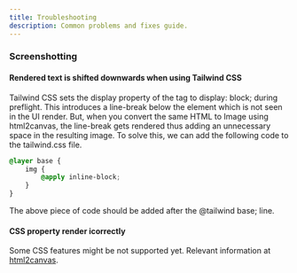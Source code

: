 ```yaml
---
title: Troubleshooting
description: Common problems and fixes guide.
---
```


### Screenshotting

#### Rendered text is shifted downwards when using Tailwind CSS

Tailwind CSS sets the display property of the <Tag name="img"/> tag to display: block; during preflight. 
This introduces a line-break below the element which is not seen in the UI render. 
But, when you convert the same HTML to Image using html2canvas, the line-break gets rendered thus adding an unnecessary space in the resulting image. 
To solve this, we can add the following code to the tailwind.css file.

```css
@layer base {
    img {
        @apply inline-block;
    }
}
```

The above piece of code should be added after the @tailwind base; line.

#### CSS property render icorrectly

Some CSS features might be not supported yet. Relevant information at [html2canvas](https://html2canvas.hertzen.com/features#unsupported-css-properties).
